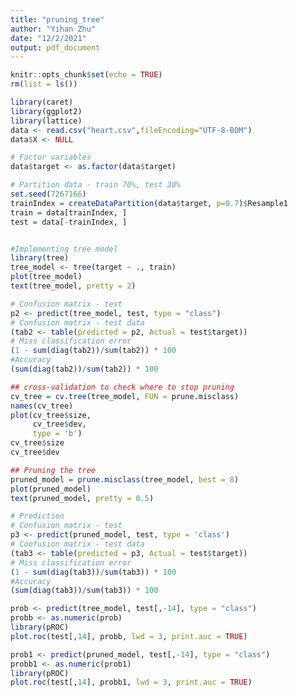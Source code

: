 ---
title: "pruning_tree"
author: "Yihan Zhu"
date: "12/2/2021"
output: pdf_document
---

```{r setup, include=FALSE}
knitr::opts_chunk$set(echo = TRUE)
rm(list = ls())
```


```{r cars}
library(caret)
library(ggplot2)
library(lattice)
data <- read.csv("heart.csv",fileEncoding="UTF-8-BOM")
data$X <- NULL

# Factor variables
data$target <- as.factor(data$target)

# Partition data - train 70%, test 30%
set.seed(7267166)
trainIndex = createDataPartition(data$target, p=0.7)$Resample1
train = data[trainIndex, ]
test = data[-trainIndex, ]


#Implementing tree model
library(tree)
tree_model <- tree(target ~ ., train)
plot(tree_model)
text(tree_model, pretty = 2)
```



```{r}
# Confusion matrix - test
p2 <- predict(tree_model, test, type = "class")
# Confusion matrix - test data
(tab2 <- table(predicted = p2, Actual = test$target))
# Miss classification error
(1 - sum(diag(tab2))/sum(tab2)) * 100
#Accuracy
(sum(diag(tab2))/sum(tab2)) * 100
```


```{r}
## cross-validation to check where to stop pruning
cv_tree = cv.tree(tree_model, FUN = prune.misclass)
names(cv_tree)
plot(cv_tree$size,
     cv_tree$dev,
     type = 'b')
cv_tree$size
cv_tree$dev

```
```{r}
## Pruning the tree
pruned_model = prune.misclass(tree_model, best = 8)
plot(pruned_model)
text(pruned_model, pretty = 0.5)
```


```{r}
# Prediction
# Confusion matrix - test
p3 <- predict(pruned_model, test, type = 'class')
# Confusion matrix - test data
(tab3 <- table(predicted = p3, Actual = test$target))
# Miss classification error
(1 - sum(diag(tab3))/sum(tab3)) * 100
#Accuracy
(sum(diag(tab3))/sum(tab3)) * 100
```

```{r}
prob <- predict(tree_model, test[,-14], type = "class")
probb <- as.numeric(prob)
library(pROC)
plot.roc(test[,14], probb, lwd = 3, print.auc = TRUE)
```

```{r}
prob1 <- predict(pruned_model, test[,-14], type = "class")
probb1 <- as.numeric(prob1)
library(pROC)
plot.roc(test[,14], probb1, lwd = 3, print.auc = TRUE)
```

